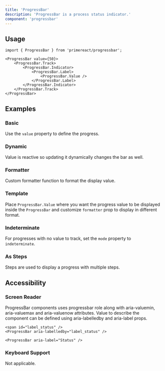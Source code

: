 ```yaml
---
title: 'ProgressBar'
description: 'ProgressBar is a process status indicator.'
component: 'progressbar'
---
```


## Usage

```tsx
import { ProgressBar } from 'primereact/progressbar';
```

```tsx
<ProgressBar value={50}>
    <ProgressBar.Track>
        <ProgressBar.Indicator>
            <ProgressBar.Label>
                <ProgressBar.Value />
            </ProgressBar.Label>
        </ProgressBar.Indicator>
    </ProgressBar.Track>
</ProgressBar>
```

## Examples

### Basic

Use the `value` property to define the progress.

<DocComponentViewer name="progressbar:basic-demo" />

### Dynamic

Value is reactive so updating it dynamically changes the bar as well.

<DocComponentViewer name="progressbar:dynamic-demo" />

### Formatter

Custom formatter function to format the display value.

<DocComponentViewer name="progressbar:formatter-demo" />

### Template

Place `ProgressBar.Value` where you want the progress value to be displayed inside the `ProgressBar` and customize `formatter` prop to display in different format.

<DocComponentViewer name="progressbar:template-demo" />

### Indeterminate

For progresses with no value to track, set the `mode` property to `indeterminate`.

<DocComponentViewer name="progressbar:indeterminate-demo" />

### As Steps

Steps are used to display a progress with multiple steps.

<DocComponentViewer name="progressbar:steps-demo" />

## Accessibility

### Screen Reader

ProgressBar components uses progressbar role along with aria-valuemin, aria-valuemax and aria-valuenow attributes. Value to describe the component can be defined using aria-labelledby and aria-label props.

```tsx
<span id="label_status" />
<ProgressBar aria-labelledby="label_status" />

<ProgressBar aria-label="Status" />
```

### Keyboard Support

Not applicable.
